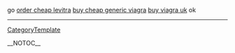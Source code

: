 go <a href= http://www.gvispi.org/_ProgramMeetings/000000d1.htm >order cheap levitra</a> <a href= http://www.magnethightri.com/_reqdis/0000000e.htm >buy cheap generic viagra</a> <a href= http://mynarkota.persianblog.com >buy viagra uk</a>  ok
----
[[CategoryTemplate]]

__NOTOC__